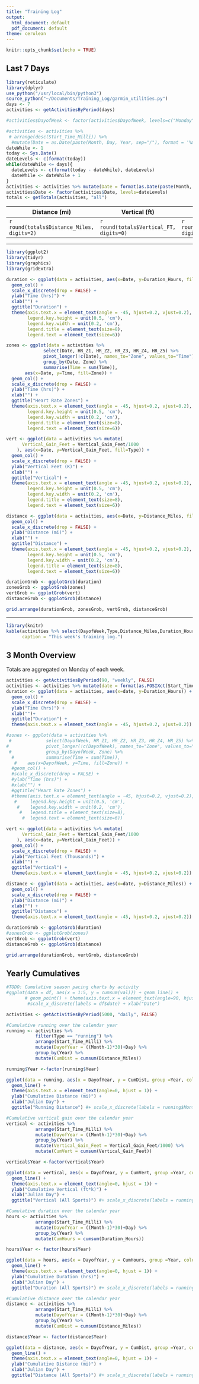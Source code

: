 ```yaml
---
title: "Training Log"
output:
  html_document: default
  pdf_document: default
theme: cerulean
---
```


```r
knitr::opts_chunk$set(echo = TRUE)
```

## Last 7 Days
```r
library(reticulate)
library(dplyr)
use_python("/usr/local/bin/python3")
source_python("~/Documents/Training_Log/garmin_utilities.py")
days <- 7
activities <- getActivitiesByPeriod(days)

#activities$DayofWeek <- factor(activities$DayofWeek, levels=c("Monday","Tuesday", "Wednesday", "Thursday", "Friday", "Saturday", "Sunday"))

#activities <- activities %>% 
 # arrange(desc(Start_Time_Milli)) %>%
  #mutate(Date = as.Date(paste(Month, Day, Year, sep="/"), format = '%m/%d/%Y'))
dateWhile <- 1
today <- Sys.Date()
dateLevels <- c(format(today))
while(dateWhile <= days){
  dateLevels <- c(format(today - dateWhile), dateLevels)
  dateWhile <- dateWhile + 1
}
activities <- activities %>% mutate(Date = format(as.Date(paste(Month, Day, Year, sep="/"), format = '%m/%d/%Y')))
activities$Date <- factor(activities$Date, levels=dateLevels)
totals <- getTotals(activities, "all")
```

| Distance (mi)          | Vertical (ft)               | Time (hrs)              | Zone 0 (%)            | Zone 1 (%)            | Zone 2 (%)            | Zone 3 (%)            | Zone 4 (%)            | Zone 5 (%)            |
|---------------------------|-------------------------------|---------------------------|-----------------------|-----------------------|-----------------------|-----------------------|-----------------------|-----------------------|
| `r round(totals$Distance_Miles, digits=2)` | `r round(totals$Vertical_FT, digits=0)` | `r round(totals$Time_Hours, digits=2)` | `r round(totals$Z0_Percent, digits=2)` | `r round(totals$Z1_Percent, digits=2)` | `r round(totals$Z2_Percent, digits=2)` | `r round(totals$Z3_Percent, digits=2)` | `r round(totals$Z4_Percent, digits=2)` | `r round(totals$Z5_Percent, digits=2)` |

---


```r
library(ggplot2)
library(tidyr)
library(graphics)
library(gridExtra)

duration <- ggplot(data = activities, aes(x=Date, y=Duration_Hours, fill=Type)) + 
  geom_col() +
  scale_x_discrete(drop = FALSE) +
  ylab("Time (hrs)") +
  xlab("") + 
  ggtitle("Duration") +
  theme(axis.text.x = element_text(angle = -45, hjust=0.2, vjust=0.2),
        legend.key.height = unit(0.5, 'cm'),
        legend.key.width = unit(0.2, 'cm'),
        legend.title = element_text(size=8), 
        legend.text = element_text(size=6))

zones <- ggplot(data = activities %>% 
              select(Date, HR_Z1, HR_Z2, HR_Z3, HR_Z4, HR_Z5) %>%  
              pivot_longer(!c(Date), names_to="Zone", values_to="Time") %>% 
              group_by(Date, Zone) %>% 
              summarise(Time = sum(Time)), 
       aes(x=Date, y=Time, fill=Zone)) + 
  geom_col() +
  scale_x_discrete(drop = FALSE) +
  ylab("Time (hrs)") +
  xlab("") + 
  ggtitle("Heart Rate Zones") +
  theme(axis.text.x = element_text(angle = -45, hjust=0.2, vjust=0.2),
        legend.key.height = unit(0.5, 'cm'),
        legend.key.width = unit(0.2, 'cm'),
        legend.title = element_text(size=8), 
        legend.text = element_text(size=6))

vert <- ggplot(data = activities %>% mutate(
      Vertical_Gain_Feet = Vertical_Gain_Feet/1000
    ), aes(x=Date, y=Vertical_Gain_Feet, fill=Type)) + 
  geom_col() +
  scale_x_discrete(drop = FALSE) +
  ylab("Vertical Feet (K)") +
  xlab("") +
  ggtitle("Vertical") +
  theme(axis.text.x = element_text(angle = -45, hjust=0.2, vjust=0.2),
        legend.key.height = unit(0.5, 'cm'),
        legend.key.width = unit(0.2, 'cm'),
        legend.title = element_text(size=8), 
        legend.text = element_text(size=6))

distance <- ggplot(data = activities, aes(x=Date, y=Distance_Miles, fill=Type)) + 
  geom_col() +
  scale_x_discrete(drop = FALSE) +
  ylab("Distance (mi)") +
  xlab("") + 
  ggtitle("Distance") +
  theme(axis.text.x = element_text(angle = -45, hjust=0.2, vjust=0.2),
        legend.key.height = unit(0.5, 'cm'),
        legend.key.width = unit(0.2, 'cm'),
        legend.title = element_text(size=8), 
        legend.text = element_text(size=6))

durationGrob <- ggplotGrob(duration)
zonesGrob <- ggplotGrob(zones)
vertGrob <- ggplotGrob(vert)
distanceGrob <- ggplotGrob(distance)

grid.arrange(durationGrob, zonesGrob, vertGrob, distanceGrob)
```

---

```r
library(knitr)
kable(activities %>% select(DayofWeek,Type,Distance_Miles,Duration_Hours,Vertical_Gain_Feet,Rating,Notes) %>% mutate_if(is.numeric, round, 2) %>% mutate(Vertical_Gain_Feet = round(Vertical_Gain_Feet, digits=0)),
      caption = "This week's training log.")
```

## 3 Month Overview
Totals are aggregated on Monday of each week. 
```r
activities <- getActivitiesByPeriod(90, "weekly", FALSE)
activities <- activities %>% mutate(date = format(as.POSIXct(Start_Time_Milli / 1000, origin = "1970-01-01"), "%D"))
duration <- ggplot(data = activities, aes(x=date, y=Duration_Hours)) + 
  geom_col() +
  scale_x_discrete(drop = FALSE) +
  ylab("Time (hrs)") +
  xlab("")+
  ggtitle("Duration") +
  theme(axis.text.x = element_text(angle = -45, hjust=0.2, vjust=0.2))

#zones <- ggplot(data = activities %>% 
 #             select(DayofWeek, HR_Z1, HR_Z2, HR_Z3, HR_Z4, HR_Z5) %>%  
#              pivot_longer(!c(DayofWeek), names_to="Zone", values_to="Time") %>% 
 #             group_by(DayofWeek, Zone) %>% 
  #            summarise(Time = sum(Time)), 
   #    aes(x=DayofWeek, y=Time, fill=Zone)) + 
  #geom_col() +
  #scale_x_discrete(drop = FALSE) +
  #ylab("Time (hrs)") +
  #xlab("") + 
  #ggtitle("Heart Rate Zones") +
  #theme(axis.text.x = element_text(angle = -45, hjust=0.2, vjust=0.2),
   #     legend.key.height = unit(0.5, 'cm'),
    #    legend.key.width = unit(0.2, 'cm'),
     #   legend.title = element_text(size=8), 
      #  legend.text = element_text(size=6))

vert <- ggplot(data = activities %>% mutate(
      Vertical_Gain_Feet = Vertical_Gain_Feet/1000
    ), aes(x=date, y=Vertical_Gain_Feet)) + 
  geom_col() +
  scale_x_discrete(drop = FALSE) +
  ylab("Vertical Feet (Thousands)") +
  xlab("") +
  ggtitle("Vertical") +
  theme(axis.text.x = element_text(angle = -45, hjust=0.2, vjust=0.2))

distance <- ggplot(data = activities, aes(x=date, y=Distance_Miles)) + 
  geom_col() +
  scale_x_discrete(drop = FALSE) +
  ylab("Distance (mi)") +
  xlab("") + 
  ggtitle("Distance") +
  theme(axis.text.x = element_text(angle = -45, hjust=0.2, vjust=0.2))

durationGrob <- ggplotGrob(duration)
#zonesGrob <- ggplotGrob(zones)
vertGrob <- ggplotGrob(vert)
distanceGrob <- ggplotGrob(distance)

grid.arrange(durationGrob, vertGrob, distanceGrob)
```

## Yearly Cumulatives 
```r
#TODO: Cumulative season pacing charts by activity
#ggplot(data = df, aes(x = 1:5, y = cumsum(val))) + geom_line() + 
       # geom_point() + theme(axis.text.x = element_text(angle=90, hjust = 1)) + 
        #scale_x_discrete(labels = df$date) + xlab("Date")

activities <- getActivitiesByPeriod(5000, "daily", FALSE)

#Cumulative running over the calendar year
running <- activities %>% 
           filter(Type == "running") %>% 
           arrange(Start_Time_Milli) %>%
           mutate(DayofYear = ((Month-1)*30)+Day) %>%
           group_by(Year) %>%
           mutate(CumDist = cumsum(Distance_Miles))

running$Year <-factor(running$Year)

ggplot(data = running, aes(x = DayofYear, y = CumDist, group =Year, color = Year)) + 
  geom_line() + 
  theme(axis.text.x = element_text(angle=0, hjust = 1)) +
  ylab("Cumulative Distance (mi)") +
  xlab("Julian Day") +
  ggtitle("Running Distance") #+ scale_x_discrete(labels = running$Month)

#Cumulative vertical gain over the calendar year
vertical <- activities %>% 
           arrange(Start_Time_Milli) %>%
           mutate(DayofYear = ((Month-1)*30)+Day) %>%
           group_by(Year) %>%
           mutate(Vertical_Gain_Feet = Vertical_Gain_Feet/1000) %>%
           mutate(CumVert = cumsum(Vertical_Gain_Feet))

vertical$Year <-factor(vertical$Year)

ggplot(data = vertical, aes(x = DayofYear, y = CumVert, group =Year, color = Year)) + 
  geom_line() + 
  theme(axis.text.x = element_text(angle=0, hjust = 1)) +
  ylab("Cumulative Vertical (ft*k)") +
  xlab("Julian Day") +
  ggtitle("Vertical (All Sports)") #+ scale_x_discrete(labels = running$Month)

#Cumulative duration over the calendar year
hours <- activities %>% 
           arrange(Start_Time_Milli) %>%
           mutate(DayofYear = ((Month-1)*30)+Day) %>%
           group_by(Year) %>%
           mutate(CumHours = cumsum(Duration_Hours))

hours$Year <- factor(hours$Year)

ggplot(data = hours, aes(x = DayofYear, y = CumHours, group =Year, color = Year)) + 
  geom_line() + 
  theme(axis.text.x = element_text(angle=0, hjust = 1)) +
  ylab("Cumulative Duration (hrs)") +
  xlab("Julian Day") +
  ggtitle("Duration (All Sports)") #+ scale_x_discrete(labels = running$Month)

#Cumulative distance over the calendar year
distance <- activities %>% 
           arrange(Start_Time_Milli) %>%
           mutate(DayofYear = ((Month-1)*30)+Day) %>%
           group_by(Year) %>%
           mutate(CumDist = cumsum(Distance_Miles))

distance$Year <- factor(distance$Year)

ggplot(data = distance, aes(x = DayofYear, y = CumDist, group =Year, color = Year)) + 
  geom_line() + 
  theme(axis.text.x = element_text(angle=0, hjust = 1)) +
  ylab("Cumulative Distance (mi)") +
  xlab("Julian Day") +
  ggtitle("Distance (All Sports)") #+ scale_x_discrete(labels = running$Month)
```

